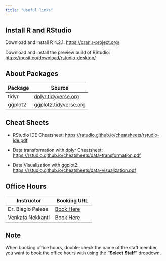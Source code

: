 ```yaml
---
title: "Useful links"
---
```


## Install R and RStudio

Download and install R 4.2.1: <https://cran.r-project.org/>

Download and install the preview build of RStudio: <https://posit.co/download/rstudio-desktop/>

## About Packages

| Package | Source                                                  |
|---------|---------------------------------------------------------|
| tidyr   | [dplyr.tidyverse.org](https://dplyr.tidyverse.org/)     |
| ggplot2 | [ggplot2.tidyverse.org](https://ggplot2.tidyverse.org/) |

## Cheat Sheets

-   RStudio IDE Cheatsheet: <https://rstudio.github.io/cheatsheets/rstudio-ide.pdf>

-   Data transformation with dplyr Cheatsheet: <https://rstudio.github.io/cheatsheets/data-transformation.pdf>

-   Data Visualization with ggplot2: <https://rstudio.github.io/cheatsheets/data-visualization.pdf>

## Office Hours

| Instructor        | Booking URL    |
|-------------------|----------------|
| Dr. Biagio Palese | [Book Here](https://outlook.office365.com/book/OfficeHoursSpring20241@mail.niu.edu/?ae=true&login_hint) |
| Venkata Nekkanti  | [Book Here](https://outlook.office365.com/book/OfficeHoursSpring20241@mail.niu.edu/?ae=true&login_hint) |

::: {.callout-note}
## Note

When booking office hours, double-check the name of the staff member you want to book the office hours with using the **"Select Staff"** dropdown.
:::

